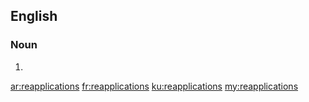 ==English==

===Noun===
{{head|en|plural}}

# {{plural of|reapplication|lang=en|nocat=1}}

[[ar:reapplications]]
[[fr:reapplications]]
[[ku:reapplications]]
[[my:reapplications]]